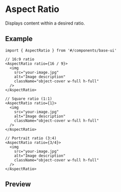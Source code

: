 
<Meta of={Stories} />

# Aspect Ratio

Displays content within a desired ratio.

## Example

```tsx
import { AspectRatio } from '#/components/base-ui'

// 16:9 ratio
<AspectRatio ratio={16 / 9}>
  <img
    src="your-image.jpg"
    alt="Image description"
    className="object-cover w-full h-full"
  />
</AspectRatio>

// Square ratio (1:1)
<AspectRatio ratio={1}>
  <img
    src="your-image.jpg"
    alt="Image description"
    className="object-cover w-full h-full"
  />
</AspectRatio>

// Portrait ratio (3:4)
<AspectRatio ratio={3/4}>
  <img
    src="your-image.jpg"
    alt="Image description"
    className="object-cover w-full h-full"
  />
</AspectRatio>
```

## Preview

<Primary />
